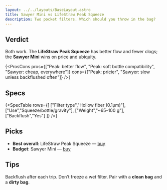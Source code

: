 ```yaml
---
layout: ../../layouts/BaseLayout.astro
title: Sawyer Mini vs LifeStraw Peak Squeeze
description: Two pocket filters. Which should you throw in the bag?
---
```



## Verdict
Both work. The **LifeStraw Peak Squeeze** has better flow and fewer clogs; the **Sawyer Mini** wins on price and ubiquity.

{<ProsCons
  pros={["Peak: better flow", "Peak: soft bottle compatibility", "Sawyer: cheap, everywhere"]}
  cons={["Peak: pricier", "Sawyer: slow unless backflushed often"]}
/>}

## Specs
{<SpecTable
  rows={[
    ["Filter type","Hollow fiber (0.1μm)"],
    ["Use","Squeeze/bottle/gravity"],
    ["Weight","~65–100 g"],
    ["Backflush","Yes"]
  ]}
/>}

## Picks
- **Best overall**: LifeStraw Peak Squeeze — [buy](/go/lifestraw-peak/)
- **Budget**: Sawyer Mini — [buy](/go/sawyer-mini/)

## Tips
Backflush after each trip. Don’t freeze a wet filter. Pair with a **clean bag** and a **dirty bag**.

